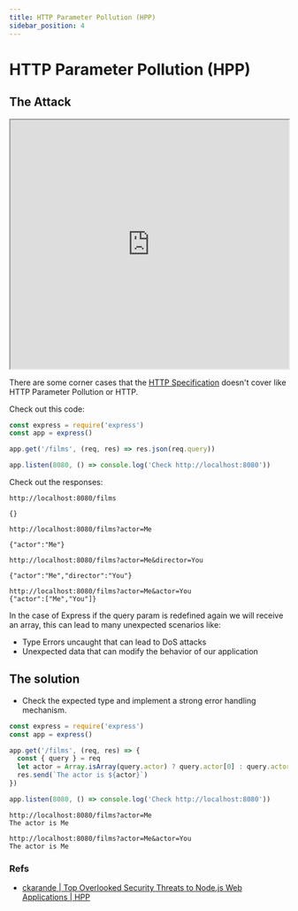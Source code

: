 ```yaml
---
title: HTTP Parameter Pollution (HPP)
sidebar_position: 4
---
```


# HTTP Parameter Pollution (HPP)

## The Attack

<iframe
  width='100%'
  height='450'
  src='https://www.youtube.com/embed/QVZBl8yxVX0'
></iframe>

There are some corner cases that the [HTTP Specification](https://tools.ietf.org/html/rfc2616) doesn't cover like HTTP Parameter Pollution or HTTP.

Check out this code:

```js
const express = require('express')
const app = express()

app.get('/films', (req, res) => res.json(req.query))

app.listen(8080, () => console.log('Check http://localhost:8080'))
```

Check out the responses:

```
http://localhost:8080/films

{}
```

```
http://localhost:8080/films?actor=Me

{"actor":"Me"}
```

```
http://localhost:8080/films?actor=Me&director=You

{"actor":"Me","director":"You"}
```

```
http://localhost:8080/films?actor=Me&actor=You
{"actor":["Me","You"]}
```

In the case of Express if the query param is redefined again we will receive an array, this can lead to many unexpected scenarios like:

- Type Errors uncaught that can lead to DoS attacks
- Unexpected data that can modify the behavior of our application

## The solution

- Check the expected type and implement a strong error handling mechanism.

```js
const express = require('express')
const app = express()

app.get('/films', (req, res) => {
  const { query } = req
  let actor = Array.isArray(query.actor) ? query.actor[0] : query.actor
  res.send(`The actor is ${actor}`)
})

app.listen(8080, () => console.log('Check http://localhost:8080'))
```

```
http://localhost:8080/films?actor=Me
The actor is Me
```

```
http://localhost:8080/films?actor=Me&actor=You
The actor is Me
```

### Refs

- [ckarande | Top Overlooked Security Threats to Node.js Web Applications | HPP](https://speakerdeck.com/ckarande/top-overlooked-security-threats-to-node-dot-js-web-applications?slide=48)
